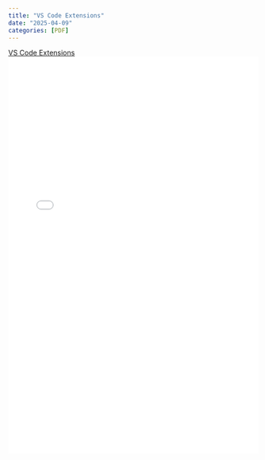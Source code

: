 ```yaml
---
title: "VS Code Extensions"
date: "2025-04-09"
categories: [PDF]
---
```


[VS Code Extensions](pdfs/VS Code Extensions.pdf)
![](pdfs/VS Code Extensions.pdf){width=100% height=800}
